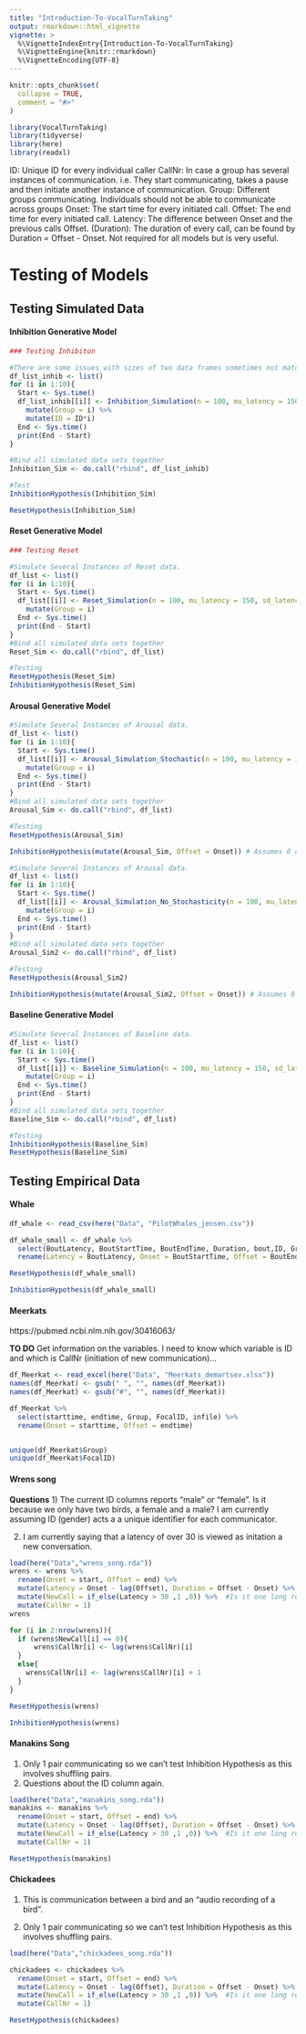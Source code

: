 ```yaml
---
title: "Introduction-To-VocalTurnTaking"
output: rmarkdown::html_vignette
vignette: >
  %\VignetteIndexEntry{Introduction-To-VocalTurnTaking}
  %\VignetteEngine{knitr::rmarkdown}
  %\VignetteEncoding{UTF-8}
---
```


```r
knitr::opts_chunk$set(
  collapse = TRUE,
  comment = "#>"
)
```

```r
library(VocalTurnTaking)
library(tidyverse)
library(here)
library(readxl)
```


ID: Unique ID for every individual caller
CallNr: In case a group has several instances of communication. i.e. They start communicating, takes a pause and then initiate another instance of communication.
Group: Different groups communicating. Individuals should not be able to communicate across groups
Onset: The start time for every initiated call.
Offset: The end time for every initiated call.
Latency: The difference between Onset and the previous calls Offset. 
(Duration): The duration of every call, can be found by Duration = Offset - Onset. Not required for all models but is very useful. 




# Testing of Models

## Testing Simulated Data

#### Inhibition Generative Model
```r
### Testing Inhibiton

#There are some issues with sizes of two data frames sometimes not matching... Should be looked at..
df_list_inhib <- list()
for (i in 1:10){
  Start <- Sys.time()
  df_list_inhib[[i]] <- Inhibition_Simulation(n = 100, mu_latency = 150, sd_latency = 15, mu_duration = 300, sd_duration = 100) %>% 
    mutate(Group = i) %>% 
    mutate(ID = ID*i)
  End <- Sys.time()
  print(End - Start)
}
```


```r
#Bind all simulated data sets together
Inhibition_Sim <- do.call("rbind", df_list_inhib)

#Test
InhibitionHypothesis(Inhibition_Sim)

ResetHypothesis(Inhibition_Sim)
```

#### Reset Generative Model
```r
### Testing Reset

#Simulate Several Instances of Reset data.
df_list <- list()
for (i in 1:10){
  Start <- Sys.time()
  df_list[[i]] <- Reset_Simulation(n = 100, mu_latency = 150, sd_latency = 15, mu_duration = 300, sd_duration = 100) %>% 
    mutate(Group = i)
  End <- Sys.time()
  print(End - Start)
}
#Bind all simulated data sets together
Reset_Sim <- do.call("rbind", df_list)

#Testing
ResetHypothesis(Reset_Sim)
InhibitionHypothesis(Reset_Sim)


```

#### Arousal Generative Model
```r
#Simulate Several Instances of Arousal data.
df_list <- list()
for (i in 1:10){
  Start <- Sys.time()
  df_list[[i]] <- Arousal_Simulation_Stochastic(n = 100, mu_latency = 150, sd_latency = 15) %>% 
    mutate(Group = i)
  End <- Sys.time()
  print(End - Start)
}
#Bind all simulated data sets together
Arousal_Sim <- do.call("rbind", df_list)

#Testing
ResetHypothesis(Arousal_Sim)

InhibitionHypothesis(mutate(Arousal_Sim, Offset = Onset)) # Assumes 0 duration calls. 
```


```r
#Simulate Several Instances of Arousal data.
df_list <- list()
for (i in 1:10){
  Start <- Sys.time()
  df_list[[i]] <- Arousal_Simulation_No_Stochasticity(n = 100, mu_latency = 150, sd_latency = 15) %>% 
    mutate(Group = i)
  End <- Sys.time()
  print(End - Start)
}
#Bind all simulated data sets together
Arousal_Sim2 <- do.call("rbind", df_list)

#Testing
ResetHypothesis(Arousal_Sim2)

InhibitionHypothesis(mutate(Arousal_Sim2, Offset = Onset)) # Assumes 0 duration calls.
```


#### Baseline Generative Model
```r
#Simulate Several Instances of Baseline data.
df_list <- list()
for (i in 1:10){
  Start <- Sys.time()
  df_list[[i]] <- Baseline_Simulation(n = 100, mu_latency = 150, sd_latency = 15, mu_duration = 50, sd_duration = 10) %>% 
    mutate(Group = i)
  End <- Sys.time()
  print(End - Start)
}
#Bind all simulated data sets together
Baseline_Sim <- do.call("rbind", df_list)

#Testing
InhibitionHypothesis(Baseline_Sim)
ResetHypothesis(Baseline_Sim)
```



## Testing Empirical Data

#### Whale
```r
df_whale <- read_csv(here("Data", "PilotWhales_jensen.csv"))

df_whale_small <- df_whale %>%
  select(BoutLatency, BoutStartTime, BoutEndTime, Duration, bout,ID, Group) %>% 
  rename(Latency = BoutLatency, Onset = BoutStartTime, Offset = BoutEndTime, CallNr = bout)
```


```r
ResetHypothesis(df_whale_small)
```

```r
InhibitionHypothesis(df_whale_small)
```

#### Meerkats
https://pubmed.ncbi.nlm.nih.gov/30416063/

**TO DO**
Get information on the variables. I need to know which variable is ID and which is CallNr (initiation of new communication)...

```r

df_Meerkat <- read_excel(here("Data", "Meerkats_demartsev.xlsx"))
names(df_Meerkat) <- gsub(" ", "", names(df_Meerkat))
names(df_Meerkat) <- gsub("#", "", names(df_Meerkat))

df_Meerkat %>% 
  select(starttime, endtime, Group, FocalID, infile) %>% 
  rename(Onset = starttime, Offset = endtime) 


unique(df_Meerkat$Group)
unique(df_Meerkat$FocalID)
```

#### Wrens song
**Questions**
1) The current ID columns reports "male" or "female". Is it because we only have two birds, a female and a male? I am currently assuming ID (gender) acts a a unique identifier for each communicator. 

2) I am currently saying that a latency of over 30 is viewed as initation a new conversation. 
```r
load(here("Data","wrens_song.rda"))
wrens <- wrens %>%  
  rename(Onset = start, Offset = end) %>% 
  mutate(Latency = Onset - lag(Offset), Duration = Offset - Onset) %>% 
  mutate(NewCall = if_else(Latency > 30 ,1 ,0)) %>%  #Is it one long recording or several small communique combined. 
  mutate(CallNr = 1)
wrens

for (i in 2:nrow(wrens)){
  if (wrens$NewCall[i] == 0){
      wrens$CallNr[i] <- lag(wrens$CallNr)[i]
  }
  else{
    wrens$CallNr[i] <- lag(wrens$CallNr)[i] + 1
  }
}

ResetHypothesis(wrens)

InhibitionHypothesis(wrens)

```
#### Manakins Song
1) Only 1 pair communicating so we can't test Inhibition Hypothesis as this involves shuffling pairs. 
2) Questions about the ID column again. 
```r
load(here("Data","manakins_song.rda"))
manakins <- manakins %>%  
  rename(Onset = start, Offset = end) %>% 
  mutate(Latency = Onset - lag(Offset), Duration = Offset - Onset) %>% 
  mutate(NewCall = if_else(Latency > 30 ,1 ,0)) %>%  #Is it one long recording or several small communique combined. 
  mutate(CallNr = 1)

ResetHypothesis(manakins)
```
#### Chickadees
1) This is communication between a bird and an "audio recording of a bird". 

2) Only 1 pair communicating so we can't test Inhibition Hypothesis as this involves shuffling pairs. 
```r
load(here("Data","chickadees_song.rda"))

chickadees <- chickadees %>%  
  rename(Onset = start, Offset = end) %>% 
  mutate(Latency = Onset - lag(Offset), Duration = Offset - Onset) %>% 
  mutate(NewCall = if_else(Latency > 30 ,1 ,0)) %>%  #Is it one long recording or several small communique combined. 
  mutate(CallNr = 1)

ResetHypothesis(chickadees)

```


